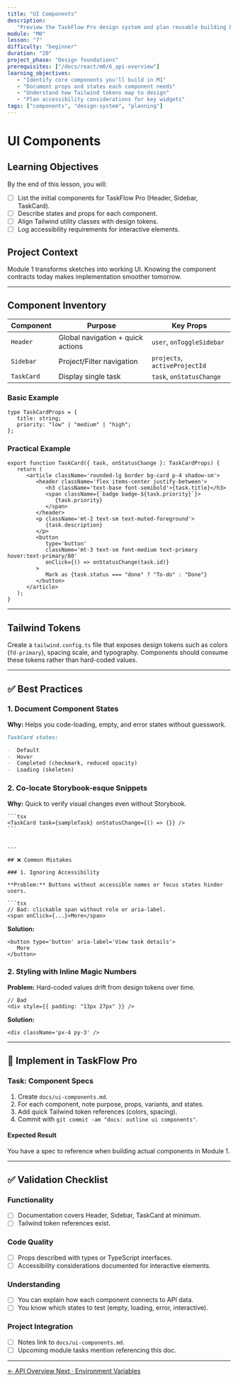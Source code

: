 ```yaml
---
title: "UI Components"
description:
   "Preview the TaskFlow Pro design system and plan reusable building blocks."
module: "M0"
lesson: "7"
difficulty: "beginner"
duration: "20"
project_phase: "Design foundations"
prerequisites: ["/docs/react/m0/6_api-overview"]
learning_objectives:
   - "Identify core components you'll build in M1"
   - "Document props and states each component needs"
   - "Understand how Tailwind tokens map to design"
   - "Plan accessibility considerations for key widgets"
tags: ["components", "design-system", "planning"]
---
```


# UI Components

## Learning Objectives

By the end of this lesson, you will:

-  [ ] List the initial components for TaskFlow Pro (Header, Sidebar, TaskCard).
-  [ ] Describe states and props for each component.
-  [ ] Align Tailwind utility classes with design tokens.
-  [ ] Log accessibility requirements for interactive elements.

## Project Context

Module 1 transforms sketches into working UI. Knowing the component contracts
today makes implementation smoother tomorrow.

---

## Component Inventory

| Component  | Purpose                           | Key Props                     |
| ---------- | --------------------------------- | ----------------------------- |
| `Header`   | Global navigation + quick actions | `user`, `onToggleSidebar`     |
| `Sidebar`  | Project/Filter navigation         | `projects`, `activeProjectId` |
| `TaskCard` | Display single task               | `task`, `onStatusChange`      |

### Basic Example

```tsx
type TaskCardProps = {
   title: string;
   priority: "low" | "medium" | "high";
};
```

### Practical Example

```tsx
export function TaskCard({ task, onStatusChange }: TaskCardProps) {
   return (
      <article className='rounded-lg border bg-card p-4 shadow-sm'>
         <header className='flex items-center justify-between'>
            <h3 className='text-base font-semibold'>{task.title}</h3>
            <span className={`badge badge-${task.priority}`}>
               {task.priority}
            </span>
         </header>
         <p className='mt-2 text-sm text-muted-foreground'>
            {task.description}
         </p>
         <button
            type='button'
            className='mt-3 text-sm font-medium text-primary hover:text-primary/80'
            onClick={() => onStatusChange(task.id)}
         >
            Mark as {task.status === "done" ? "To-do" : "Done"}
         </button>
      </article>
   );
}
```

---

## Tailwind Tokens

Create a `tailwind.config.ts` file that exposes design tokens such as colors
(`fd-primary`), spacing scale, and typography. Components should consume these
tokens rather than hard-coded values.

---

## ✅ Best Practices

### 1. Document Component States

**Why:** Helps you code-loading, empty, and error states without guesswork.

```md
TaskCard states:

-  Default
-  Hover
-  Completed (checkmark, reduced opacity)
-  Loading (skeleton)
```

### 2. Co-locate Storybook-esque Snippets

**Why:** Quick to verify visual changes even without Storybook.

````mdx
```tsx
<TaskCard task={sampleTask} onStatusChange={() => {}} />
```
````

````

---

## ❌ Common Mistakes

### 1. Ignoring Accessibility

**Problem:** Buttons without accessible names or focus states hinder users.

```tsx
// Bad: clickable span without role or aria-label.
<span onClick={...}>More</span>
````

**Solution:**

```tsx
<button type='button' aria-label='View task details'>
   More
</button>
```

### 2. Styling with Inline Magic Numbers

**Problem:** Hard-coded values drift from design tokens over time.

```tsx
// Bad
<div style={{ padding: "13px 27px" }} />
```

**Solution:**

```tsx
<div className='px-4 py-3' />
```

---

## 🔨 Implement in TaskFlow Pro

### Task: Component Specs

1. Create `docs/ui-components.md`.
2. For each component, note purpose, props, variants, and states.
3. Add quick Tailwind token references (colors, spacing).
4. Commit with `git commit -am "docs: outline ui components"`.

#### Expected Result

You have a spec to reference when building actual components in Module 1.

---

## ✅ Validation Checklist

### Functionality

-  [ ] Documentation covers Header, Sidebar, TaskCard at minimum.
-  [ ] Tailwind token references exist.

### Code Quality

-  [ ] Props described with types or TypeScript interfaces.
-  [ ] Accessibility considerations documented for interactive elements.

### Understanding

-  [ ] You can explain how each component connects to API data.
-  [ ] You know which states to test (empty, loading, error, interactive).

### Project Integration

-  [ ] Notes link to `docs/ui-components.md`.
-  [ ] Upcoming module tasks mention referencing this doc.

---

<div className='mt-8 flex justify-between'>
   <a
      href='/docs/react/m0/6_api-overview'
      className='text-sm font-medium text-muted-foreground hover:text-foreground'
   >
      ← API Overview
   </a>
   <a
      href='/docs/react/m0/8_environment-variables'
      className='text-sm font-medium text-primary hover:text-primary/80'
   >
      Next · Environment Variables
   </a>
</div>
